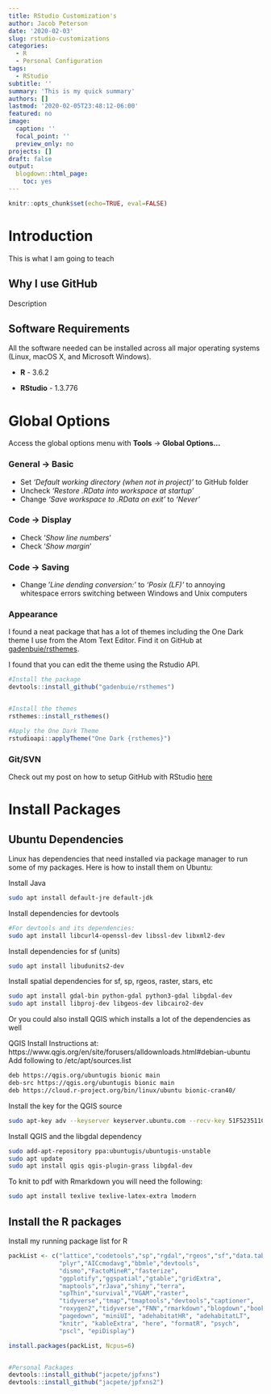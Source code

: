 ```yaml
---
title: RStudio Customization's
author: Jacob Peterson
date: '2020-02-03'
slug: rstudio-customizations
categories:
  - R
  - Personal Configuration
tags:
  - RStudio
subtitle: ''
summary: 'This is my quick summary'
authors: []
lastmod: '2020-02-05T23:48:12-06:00'
featured: no
image:
  caption: ''
  focal_point: ''
  preview_only: no
projects: []
draft: false
output:
  blogdown::html_page:
    toc: yes
---
```


```r
knitr::opts_chunk$set(echo=TRUE, eval=FALSE)
```

# Introduction

This is what I am going to teach

## Why I use GitHub

Description

## Software Requirements

All the software needed can be installed across all major operating systems (Linux, macOS X, and Microsoft Windows).

* **R** - 3.6.2

* **RStudio** - 1.3.776


# Global Options

Access the global options menu with **Tools** &rarr; **Global Options...**

### General &rarr; Basic

* Set *'Default working directory (when not in project)'* to GitHub folder
* Uncheck *'Restore .RData into workspace at startup'*
* Change *'Save workspace to .RData on exit'* to *'Never'*

### Code &rarr; Display

* Check '*Show line numbers*'
* Check '*Show margin*'

### Code &rarr; Saving
* Change '*Line dending conversion:'* to *'Posix (LF)'* to annoying whitespace errors switching between Windows and Unix computers

### Appearance

I found a neat package that has a lot of themes including the One Dark theme I use from the Atom Text Editor. Find it on GitHub at [gadenbuie/rsthemes](https://github.com/gadenbuie/rsthemes).

I found that you can edit the theme using the Rstudio API.

```r
#Install the package
devtools::install_github("gadenbuie/rsthemes")


#Install the themes
rsthemes::install_rsthemes()

#Apply the One Dark Theme
rstudioapi::applyTheme("One Dark {rsthemes}")
```

### Git/SVN

Check out my post on how to setup GitHub with RStudio [here]()

# Install Packages


## Ubuntu Dependencies
Linux has dependencies that need installed via  package manager to run some of my packages. Here is how to install them on Ubuntu:

Install Java
```bash
sudo apt install default-jre default-jdk
```

Install dependencies for devtools
```bash
#For devtools and its dependencies:
sudo apt install libcurl4-openssl-dev libssl-dev libxml2-dev
```

Install dependencies for sf (units)
```bash
sudo apt install libudunits2-dev
```

Install spatial dependencies for sf, sp, rgeos, raster, stars, etc
```bash
sudo apt install gdal-bin python-gdal python3-gdal libgdal-dev
sudo apt install libproj-dev libgeos-dev libcairo2-dev
```

Or you could also install QGIS which installs a lot of the dependencies as well

QGIS Install Instructions at: https://www.qgis.org/en/site/forusers/alldownloads.html#debian-ubuntu
Add following to /etc/apt/sources.list
```bash
deb https://qgis.org/ubuntugis bionic main
deb-src https://qgis.org/ubuntugis bionic main
deb https://cloud.r-project.org/bin/linux/ubuntu bionic-cran40/
```

Install the key for the QGIS source
```bash
sudo apt-key adv --keyserver keyserver.ubuntu.com --recv-key 51F523511C7028C3
```

Install QGIS and the libgdal dependency
```bash
sudo add-apt-repository ppa:ubuntugis/ubuntugis-unstable
sudo apt update
sudo apt install qgis qgis-plugin-grass libgdal-dev
```

To knit to pdf with Rmarkdown you will need the following:
```bash
sudo apt install texlive texlive-latex-extra lmodern
```

## Install the R packages
Install my running package list for R
```r

packList <- c("lattice","codetools","sp","rgdal","rgeos","sf","data.table",
              "plyr","AICcmodavg","bbmle","devtools",
              "dismo","FactoMineR","fasterize",
              "ggplotify","ggspatial","gtable","gridExtra",
              "maptools","rJava","shiny","terra",
              "spThin","survival","VGAM","raster",
              "tidyverse","tmap","tmaptools","devtools","captioner",
              "roxygen2","tidyverse","FNN","rmarkdown","blogdown","bookdown",
              "pagedown", "miniUI", "adehabitatHR", "adehabitatLT",
              "knitr", "kableExtra", "here", "formatR", "psych",
              "pscl", "epiDisplay")

install.packages(packList, Ncpus=6)


#Personal Packages
devtools::install_github("jacpete/jpfxns")
devtools::install_github("jacpete/jpfxns2")
```



